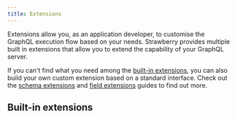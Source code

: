 ```yaml
---
title: Extensions
---
```



Extensions allow you, as an application developer, to customise the GraphQL
execution flow based on your needs. Strawberry provides multiple built in
extensions that allow you to extend the capability of your GraphQL server.

If you can't find what you need among the
[built-in extensions](#built-in-extensions), you can also build your own custom
extension based on a standard interface. Check out the
[schema extensions](./guides/custom-extensions) and
[field extensions](./guides/field-extensions) guides to find out more.

## Built-in extensions

<ExtensionsList />
